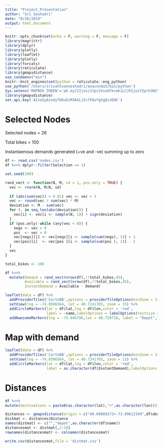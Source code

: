 ```yaml
---
title: "Project_Presentation"
author: "Sri Seshadri"
date: "8/26/2018"
output: html_document
---
```



```r
knitr::opts_chunk$set(echo = F, warning = F, message = F)
library(magrittr)
library(dplyr)
library(plotly)
library(leaflet)
library(plotly)
library(forcats)
library(reticulate)
library(gmapsdistance)
use_condaenv("min")
knitr::knit_engines$set(python = reticulate::eng_python)
use_python('/Users/srivathsanseshadri/anaconda3/bin/python')
Sys.setenv('MAPBOX_TOKEN'='pk.eyJ1Ijoic3Jpc2VzaGFkcmkiLCJhIjoiY2prb3N2Ym9xMDU4MzNxczdobnE4bmh4NSJ9.YZHBzkCWrB1PVX8jeCilHg')
library(gmapsdistance)
set.api.key('AIzaSyAzxdy7UbvEsM3AGLi5c7FQvYghgQivEHI')

```

# Selected Nodes

Selected nodes = 26

Total bikes = 100

Instantaenous demands generated (+ve and -ve) summing up to zero

```r
df <- read.csv('nodes.csv')
df %<>% dplyr::filter(Selection == 1) 

set.seed(100)

rand_vect <- function(N, M, sd = 1, pos.only = TRUE) {
  vec <- rnorm(N, M/N, sd)
  
  if (abs(sum(vec)) < 0.01) vec <- vec + 1
  vec <- round(vec / sum(vec) * M)
  deviation <- M - sum(vec)
  for (. in seq_len(abs(deviation))) {
    vec[i] <- vec[i <- sample(N, 1)] + sign(deviation)
  }
  if (pos.only) while (any(vec < 0)) {
    negs <- vec < 0
    pos  <- vec > 0
    vec[negs][i] <- vec[negs][i <- sample(sum(negs), 1)] + 1
    vec[pos][i]  <- vec[pos ][i <- sample(sum(pos ), 1)] - 1
  }
  vec
}

total_bikes <- 100

df %<>%
  mutate(Demand = rand_vect(nrow(df),!!total_bikes,45),
         Available = rand_vect(nrow(df),!!total_bikes,45),
         InstantDemand = Available - Demand)

leaflet(data = df) %>% 
  addProviderTiles('CartoDB',options = providerTileOptions(minZoom = 13, maxZoom = 15)) %>% 
  setView(lng = -74.0506564, lat = 40.7241765, zoom = 15) %>% 
  addCircleMarkers(lat = df$lat,lng = df$lon,color = 'red',
                   label = ~name,labelOptions = labelOptions(textsize = 1,noHide = T,textOnly = T)) %>% 
  addAwesomeMarkers(lng = -74.046798,lat = 40.720710, label = "Depot",labelOptions = labelOptions(textsize = 1,noHide = T,textOnly = T))

```

# Map with demand

```r
leaflet(data = df) %>%
  addProviderTiles('CartoDB',options = providerTileOptions(minZoom = 13, maxZoom = 15)) %>%
  setView(lng = -74.0506564, lat = 40.7241765, zoom = 13) %>%
  addCircleMarkers(lat = df$lat,lng = df$lon,color = 'red',
                   label = as.character(df$InstantDemand),labelOptions = labelOptions(textsize = 2,noHide = T,textOnly = T)) %>% addAwesomeMarkers(lng = -74.046798,lat = 40.720710, label = "Depot",labelOptions = labelOptions(textsize = 1,noHide = T,textOnly = T))

```


# Distances




```r

df %<>% 
mutate(destinations = paste0(as.character(lat),"+",as.character(lon)))

distances <- gmapsdistance(origin = c("40.69089272+-73.99612349",df$destinations),destination = c("40.69089272+-73.99612349",df$destinations), mode = 'driving')
distmat <- distances$Distance
names(distmat) <- c("","depot",as.character(df$name))
distancesmat <- distmat[,2:28]
rownames(distancesmat) <- colnames(distancesmat)
```

```r
write.csv(distancesmat,file = 'distmat.csv')
```

